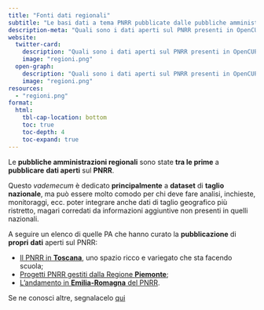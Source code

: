 ```yaml
---
title: "Fonti dati regionali"
subtitle: "Le basi dati a tema PNRR pubblicate dalle pubbliche amministrazioni regionali"
description-meta: "Quali sono i dati aperti sul PNRR presenti in OpenCUP e come utilizzarli"
website:
  twitter-card:
    description: "Quali sono i dati aperti sul PNRR presenti in OpenCUP e come utilizzarli"
    image: "regioni.png"
  open-graph:
    description: "Quali sono i dati aperti sul PNRR presenti in OpenCUP e come utilizzarli"
    image: "regioni.png"
resources:
  - "regioni.png"
format:
  html:
    tbl-cap-location: bottom
    toc: true
    toc-depth: 4
    toc-expand: true
---
```



Le **pubbliche amministrazioni regionali** sono state **tra le prime** a **pubblicare** **dati aperti** sul **PNRR**.

Questo *vademecum* è dedicato **principalmente** a **dataset** di **taglio nazionale**, ma può essere molto comodo per chi deve fare analisi, inchieste, monitoraggi, ecc. poter integrare anche dati di taglio geografico più ristretto, magari corredati da informazioni aggiuntive non presenti in quelli nazionali.

A seguire un elenco di quelle PA che hanno curato la **pubblicazione** di **propri** **dati** aperti sul PNRR:

- [Il PNRR in **Toscana**](https://pnrr.toscana.it/), uno spazio ricco e variegato che sta facendo scuola;
- [Progetti PNRR gestiti dalla Regione **Piemonte**](https://www.dati.piemonte.it/#/catalogodetail/regpie_ckan_ckan2_yucca_sdp_smartdatanet.it_Coordfondi_pnrr_progetti_od_24787);
- [L'andamento in **Emilia-Romagna** del PNRR](https://pnrr.regione.emilia-romagna.it/).

Se ne conosci altre, segnalacelo [qui](https://github.com/ondata/italian-public-sector-pnrr-data-guide/discussions)
